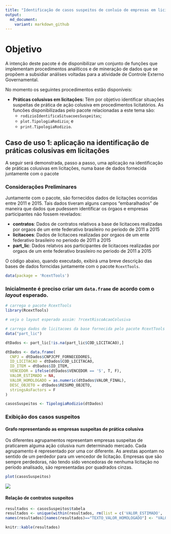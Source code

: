 ```yaml
---
title: "Identificação de casos suspeitos de conluio de empresas em licitações"
output:
  md_document:
    variant: markdown_github
---
```


# Objetivo

A intenção deste pacote é de disponibilizar um conjunto de funções que implementam procedimentos analíticos e de mineração de dados que se propõem a subsidiar análises voltadas para a atividade de Controle Externo Governamental.

No momento os seguintes procedimentos estão disponíveis:

* **Práticas colusivas em licitações:** Têm por objetivo identificar situações suspeitas de prática de ação colusiva em procedimentos licitatórios. As funcões disponibilizadas pelo pacote relacionadas a este tema são:
    + `rodizioIdentificaSituacoesSuspeitas`;
    + `plot.TipologiaRodizio`; e
    + `print.TipologiaRodizio`.
  
## Caso de uso 1: aplicação na identificação de práticas colusivas em licitações 

A seguir será demonstrada, passo a passo, uma aplicação na identificação de práticas colusivas em licitações, numa base de dados fornecida juntamente com o pacote \code{RcextTools}

### Considerações Preliminares

Juntamente com o pacote, são fornecidos dados de licitações ocorridas entre 2011 e 2015. Tais dados tiveram alguns campos "embaralhados" de maneira que dados que pudessem identificar os órgaos e empresas participantes não fossem revelados:

* **contratos**: Dados de contratos relativos a base de licitacoes realizadas por orgaos de um ente federativo brasileiro no periodo de 2011 a 2015
* **licitacoes**: Dados de licitacoes realizadas por orgaos de um ente federativo brasileiro no periodo de 2011 a 2015
* **part_lic**: Dados relatvos aos participantes de licitacoes realizadas por orgaos de um ente federativo brasileiro no periodo de 2011 a 2015

O código abaixo, quando executado, exibirá uma breve descrição das bases de dados forncidas juntamente com o pacote `RcextTools`.

```r
data(package = 'RcextTools')
```

### Inicialmente é preciso criar um `data.frame` de acordo com o *layout* esperado.
```r
# carrega o pacote RcextTools
library(RcextTools)

# veja o layout esperado assim: ?rcextRiscoAcaoColusiva

# carrega dados de licitacoes da base fornecida pelo pacote RcextTools
data("part_lic")

dtDados <- part_lic[!is.na(part_lic$COD_LICITACAO),]

dtDados <- data.frame(
  CNPJ = dtDados$CNPJCPF_FORNECEDORES,
  ID_LICITACAO = dtDados$COD_LICITACAO,
  ID_ITEM = dtDados$ID_ITEM,
  VENCEDOR = ifelse(dtDados$VENCEDOR == 'S', T, F),
  VALOR_ESTIMADO = NA,
  VALOR_HOMOLOGADO = as.numeric(dtDados$VALOR_FINAL),
  DESC_OBJETO = dtDados$RESUMO_OBJETO,
  stringsAsFactors = F
)

casosSuspeitos <- TipologiaRodizio(dtDados)
```

### Exibição dos casos suspeitos

#### Grafo representando as empresas suspeitas de prática colusiva

Os diferentes agrupamentos representam empresas suspeitas de praticarem alguma ação colusiva num determinado mercado. Cada agrupamento é representado por uma cor diferente. As arestas apontam no sentido de um perdedor para um vencedor de licitação. Empresas que são sempre perdedoras, não tendo sido vencedoras de nenhuma licitação no período analisado, são representadas por quadrados cinzas.
```r
plot(casosSuspeitos)

```


![](./vignettes/network.png)


#### Relação de contratos suspeitos
```r
resultados <- casosSuspeitos$tabela
resultados <- unique(within(resultados, rm(list = c('VALOR_ESTIMADO', 'VENCEDOR', 'VALOR_HOMOLOGADO', 'ID_ITEM'))))
names(resultados)[names(resultados)=="TEXTO_VALOR_HOMOLOGADO"] <- "VALOR"

knitr::kable(resultados)
```

